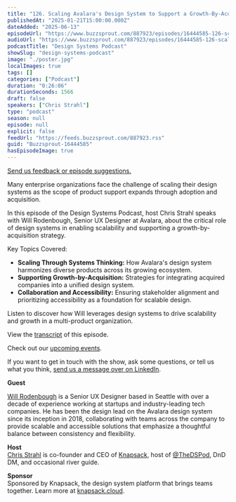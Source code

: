 ```yaml
---
title: "126. Scaling Avalara's Design System to Support a Growth-By-Acquisition Strategy"
publishedAt: "2025-01-21T15:00:00.000Z"
dateAdded: "2025-06-13"
episodeUrl: "https://www.buzzsprout.com/887923/episodes/16444585-126-scaling-avalara-s-design-system-to-support-a-growth-by-acquisition-strategy.mp3"
audioUrl: "https://www.buzzsprout.com/887923/episodes/16444585-126-scaling-avalara-s-design-system-to-support-a-growth-by-acquisition-strategy.mp3"
podcastTitle: "Design Systems Podcast"
showSlug: "design-systems-podcast"
image: "./poster.jpg"
localImages: true
tags: []
categories: ["Podcast"]
duration: "0:26:06"
durationSeconds: 1566
draft: false
speakers: ["Chris Strahl"]
type: "podcast"
season: null
episode: null
explicit: false
feedUrl: "https://feeds.buzzsprout.com/887923.rss"
guid: "Buzzsprout-16444585"
hasEpisodeImage: true
---
```

[Send us feedback or episode suggestions.](https://www.buzzsprout.com/twilio/text_messages/887923/open_sms)

Many enterprise organizations face the challenge of scaling their design systems as the scope of product support expands through adoption and acquisition.

In this episode of the Design Systems Podcast, host Chris Strahl speaks with Will Rodenbough, Senior UX Designer at Avalara, about the critical role of design systems in enabling scalability and supporting a growth-by-acquisition strategy.

Key Topics Covered:

-   **Scaling Through Systems Thinking:** How Avalara's design system harmonizes diverse products across its growing ecosystem.
-   **Supporting Growth-by-Acquisition:** Strategies for integrating acquired companies into a unified design system.
-   **Collaboration and Accessibility:** Ensuring stakeholder alignment and prioritizing accessibility as a foundation for scalable design.

Listen to discover how Will leverages design systems to drive scalability and growth in a multi-product organization.

View the [transcript](https://docs.google.com/document/d/1hguOAnMaIP2uILEJZ8B2L5SOnytaE2tesfjk-oUDUn4/edit?tab=t.0#heading=h.afxkp5vfx0s) of this episode.

Check out our [upcoming events](https://www.knapsack.cloud/events).

If you want to get in touch with the show, ask some questions, or tell us what you think, [send us a message over on LinkedIn](https://www.linkedin.com/showcase/design-systems-podcast/?viewAsMember=true).  
  
**Guest**

[Will Rodenbough](https://www.linkedin.com/in/willrodenbough/) is a Senior UX Designer based in Seattle with over a decade of experience working at startups and industry-leading tech companies. He has been the design lead on the Avalara design system since its inception in 2018, collaborating with teams across the company to provide scalable and accessible solutions that emphasize a thoughtful balance between consistency and flexibility.

**Host**  
[Chris Strahl](https://www.linkedin.com/in/chrisstrahl/) is co-founder and CEO of [Knapsack](https://www.knapsack.cloud/), host of [@TheDSPod](https://twitter.com/thedspod), DnD DM, and occasional river guide.  
  
**Sponsor**  
Sponsored by Knapsack, the design system platform that brings teams together. Learn more at [knapsack.cloud](https://www.knapsack.cloud/?utm_source=podcast).

